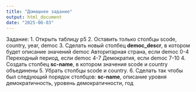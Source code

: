 ```yaml
---
title: "Домашнее задание"
output: html_document
date: "2025-06-03"
---
```

Задание:
1. Открыть таблицу p5
2. Оставить только столбцы scode, country, year, democ
3. Сделать новый столбец **democ_descr**, в котором будет описание значений democ
    Авторитарная страна, если democ 0-4
    Переходный период, если democ 4-7
    Демократия, если democ 7-10
4. Создать столбец **sc-name**, в котором значения scode и country объединены
5. Убрать столбцы scode и country.
6. Сделать так чтобы был следующий порядок столбцов: **sc-name**, описание уровня демократичность, уровень демократичности, год
```r

```
